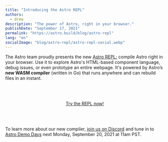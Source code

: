 ```yaml
---
title: "Introducing the Astro REPL"
authors:
  - drew
description: "The power of Astro, right in your browser."
publishDate: "September 17, 2021"
permalink: "https://astro.build/blog/astro-repl"
lang: "en"
socialImage: "blog/astro-repl/astro-repl-social.webp"
---
```



The Astro team proudly presents the new [Astro REPL:](https://astro.build/play) compile Astro right in your browser. Use it to explore Astro's HTML-based component language, debug issues, or even prototype an entire webpage. It's powered by Astro’s **new WASM compiler** (written in Go) that runs anywhere and can rebuild files in an instant.

<BlogContentImage
	src={screenshot}
	alt="Screenshot of Astro REPL showing off fast compile time of 28ms"
/>

<div style="display: flex; justify-content: center; margin-block: 4rem;">
	<a class="button-primary" href="https://astro.build/play">
		<span>Try the REPL now!</span>
	</a>
</div>

<Note>

To learn more about our new compiler, [join us on Discord](https://astro.build/chat) and tune in to [Astro Demo Days](https://www.youtube.com/watch?v=-ExcBJrXOd8) next Monday, September 20, 2021 at 11am PST.

</Note>
